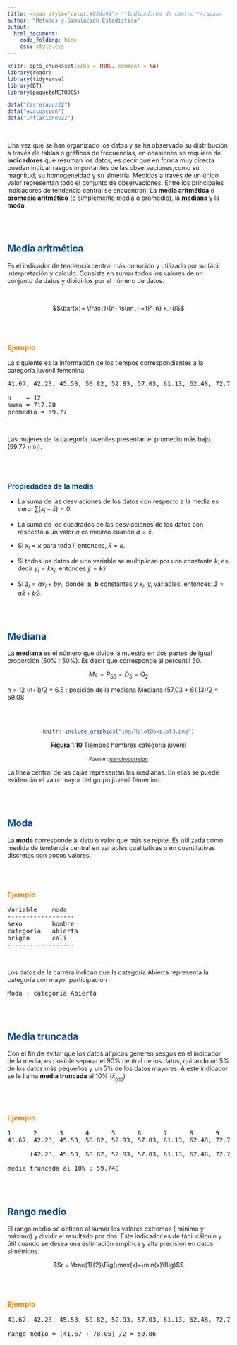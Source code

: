 ```yaml
---
title: <span style="color:#034a94"> **Indicadores de centro**</span>
author: "Métodos y Simulación Estadística"
output:
  html_document:
    code_folding: hide
    css: style.css
---
```


```r
knitr::opts_chunk$set(echo = TRUE, comment = NA)
library(readr)
library(tidyverse)
library(DT)
library(paqueteMETODOS)

data("CarreraLuz22")
data("evaluacion")
data("inflacionov22")
```

</br>

Una vez que se han organizado los datos y se ha observado su distribución a través de tablas o gráficos de frecuencias, en ocasiones se requiere de **indicadores** que resuman los datos, es decir que en forma muy directa puedan indicar rasgos importantes de las observaciones,como su magnitud, su homogeneidad y su simetría. Medidos a través de un único valor representan todo el conjunto de observaciones. Entre los principales indicadores de tendencia central se encuentran: La **media aritmética** o **promedio aritmético** (o simplemente media o promedio), la **mediana** y la **moda**.

</br></br>

## <span style="color:#034a94">**Media aritmética**</span>

Es el indicador de tendencia central más conocido y utilizado por su fácil interpretación y calculo. Consiste en sumar todos los valores de un conjunto de datos y dividirlos por el número de datos.

<br/>

<div class="content-box-blue">
$$\bar{x}= \frac{1}{n} \sum_{i=1}^{n} x_{i}$$
</div>

</br></br>

### <span style="color:#FF7F00">**Ejemplo**</span>

La siguiente es la información de los tiempos correspondientes a la categoría juvenil femenina:


<pre>
41.67, 42.23, 45.53, 50.82, 52.93, 57.03, 61.13, 62.48, 72.77, 75.58, 76.98, 78.05

n    = 12
suma = 717.20
promedio = 59.77
</pre>

<br/>

Las mujeres de la categoría juveniles presentan el promedio más bajo (59.77 min).

</br></br>

<div class="content-box-blue">

### <span style="color:#034a94">**Propiedades de la media**</span> 

+ La suma de las desviaciones de los datos con respecto a la media es cero. $\sum (x_{i}-\bar{x})=0$.

+ La suma de los cuadrados de las desviaciones de los datos con respecto a un valor $a$ es mínimo cuando $a=\bar{x}$.

+ Si $x_{i}=k$ para todo $i$, entonces, $\bar{x}=k$.


+ Si todos los datos de una variable se multiplican por una constante $k$, es decir $y_{i}=kx_{i}$, entonces $\bar{y}=k\bar{x}$

+ Si $z_{i}=a x_{i}+b y_{i}$, donde: **a**, **b** constantes y $x_{i}$, $y_{i}$ variables, entonces: $\bar{z}=a\bar{x}+b\bar{y}$. 
</div>

<br/> <br/>


## <span style="color:#034a94">**Mediana**</span>


La **mediana** es el número que divide la muestra en dos partes de igual proporción (50% : 50%). Es decir que corresponde al percentil 50.


<div class="content-box-blue">
$$Me = P_{50} = D_{5} = Q_{2} $$

n    = 12
(n+1)/2  = 6.5   : posición de la mediana 
Mediana (57.03 + 61.13)/2 = 59.08
</pre>

</br></br>

<center>
```r
knitr::include_graphics("img/RplotBoxplot3.png")
```

**Figura 1.10** Tiempos hombres categoría juvenil  
<br/>
<sub>
Fuente :[juanchocorrelon](https://www.athlinks.com/event/212331/results/Event/1031677/Results)
</sub>
</center>

La línea central de las cajas representan las medianas. En ellas se puede evidenciar el valor mayor del grupo juvenil femenino.

</br></br>

## <span style="color:#034a94">**Moda**</span>

La **moda**  corresponde al dato o valor que más se repite. Es utilizada como medida de tendencia central en variables cualitativas o en cuantitativas discretas con pocos valores. 

<br/> <br/>

### <span style="color:#FF7F00">**Ejemplo**</span>

<pre>
Variable    moda
------------------
sexo        hombre
categoría   abierta
origen      cali
------------------
</pre>

</br>


Los datos de la carrera indican que la categoría Abierta representa la categoría con mayor participación 

<pre>
Moda : categoría Abierta
</pre>

</br></br>

## <span style="color:#034a94">**Media truncada**</span>

Con el fin de evitar que los datos atípicos generen sesgos en el indicador de la media, es posible separar el 90% central de los datos, quitando un 5% de los datos más pequeños y un  5% de los datos mayores. A este indicador se le llama **media truncada** al 10%  ($\bar{x}_{_{0.10}}$)

<br/> <br/>

### <span style="color:#FF7F00">**Ejemplo**</span>

<pre>
1      2      3      4      5      6      7      8      9      10     11     12        
41.67, 42.23, 45.53, 50.82, 52.93, 57.03, 61.13, 62.48, 72.77, 75.58, 76.98, 78.05

      (42.23, 45.53, 50.82, 52.93, 57.03, 61.13, 62.48, 72.77, 75.58, 76.98) 

media truncada al 10% : 59.748
</pre>

</br></br>


## <span style="color:#034a94">**Rango medio**</span>

El rango medio se obtiene al sumar los valores extremos ( mínimo y máximo) y dividir el resultado por dos. Este indicador es de fácil cálculo y útil cuando se desea una estimación empírica y alta precisión en datos simétricos. 

<div class="content-box-blue">
$$r = \frac{1}{2}\Big(\max(x)+\min(x)\Big)$$
</div>

<br/><br/>


### <span style="color:#FF7F00">**Ejemplo**</span>

<pre>
41.67, 42.23, 45.53, 50.82, 52.93, 57.03, 61.13, 62.48, 72.77, 75.58, 76.98, 78.05

rango medio = (41.67 + 78.05) /2 = 59.86

</pre>


<br/> <br/></br>










